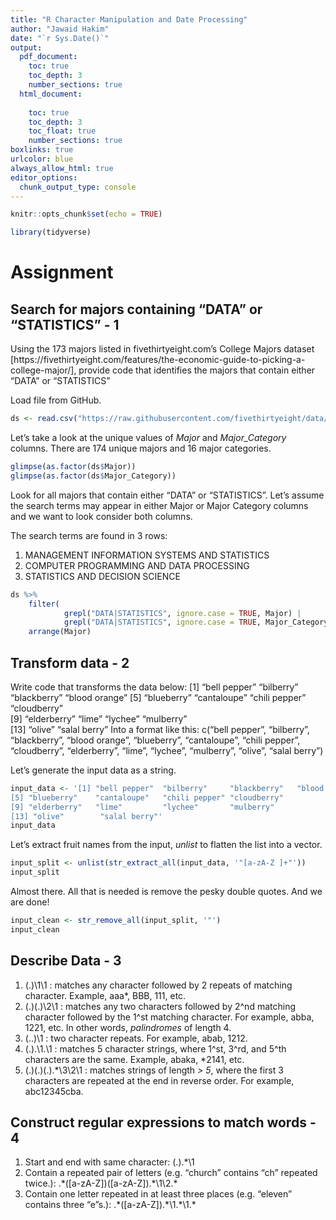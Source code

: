 ```yaml
---
title: "R Character Manipulation and Date Processing"
author: "Jawaid Hakim"
date: "`r Sys.Date()`"
output:
  pdf_document: 
    toc: true
    toc_depth: 3
    number_sections: true
  html_document:
    
    toc: true
    toc_depth: 3
    toc_float: true
    number_sections: true
boxlinks: true
urlcolor: blue
always_allow_html: true
editor_options: 
  chunk_output_type: console
---
```


```r
knitr::opts_chunk$set(echo = TRUE)
```

```r
library(tidyverse)
```

# Assignment

## Search for majors containing "DATA" or "STATISTICS" - 1

Using the 173 majors listed in fivethirtyeight.com’s College Majors dataset [https://fivethirtyeight.com/features/the-economic-guide-to-picking-a-college-major/], provide code that identifies the majors that contain either "DATA" or "STATISTICS"  

Load file from GitHub.

```r
ds <- read.csv("https://raw.githubusercontent.com/fivethirtyeight/data/2d2ff3e9457549d51f8e571c52099bfe9b2017ad/college-majors/majors-list.csv")
```

Let's take a look at the unique values of *Major* and *Major_Category* columns. There are 174 unique majors and 16 major categories.

```r
glimpse(as.factor(ds$Major))
glimpse(as.factor(ds$Major_Category))
```

Look for all majors that contain either "DATA" or "STATISTICS". Let's assume the search terms may appear in either Major or Major Category columns and we want to look consider both columns.  

The search terms are found in 3 rows:  

1. MANAGEMENT INFORMATION SYSTEMS AND STATISTICS
1. COMPUTER PROGRAMMING AND DATA PROCESSING
1. STATISTICS AND DECISION SCIENCE

```r
ds %>%
    filter(
            grepl("DATA|STATISTICS", ignore.case = TRUE, Major) | 
            grepl("DATA|STATISTICS", ignore.case = TRUE, Major_Category)) %>%
    arrange(Major)
```

## Transform data - 2

Write code that transforms the data below:
[1] "bell pepper"  "bilberry"     "blackberry"   "blood orange"
[5] "blueberry"    "cantaloupe"   "chili pepper" "cloudberry"  
[9] "elderberry"   "lime"         "lychee"       "mulberry"    
[13] "olive"        "salal berry"
Into a format like this:
c("bell pepper", "bilberry", "blackberry", "blood orange", "blueberry", "cantaloupe", "chili pepper", "cloudberry", "elderberry", "lime", "lychee", "mulberry", "olive", "salal berry")  

Let's generate the input data as a string.

```r
input_data <- '[1] "bell pepper"  "bilberry"     "blackberry"   "blood orange"
[5] "blueberry"    "cantaloupe"   "chili pepper" "cloudberry"
[9] "elderberry"   "lime"         "lychee"       "mulberry" 
[13] "olive"        "salal berry"'
input_data
```

Let's extract fruit names from the input, *unlist* to flatten the list into a vector.

```r
input_split <- unlist(str_extract_all(input_data, '"[a-zA-Z ]+"'))
input_split
```

Almost there. All that is needed is remove the pesky double quotes. And we are done!

```r
input_clean <- str_remove_all(input_split, '"')
input_clean
```


## Describe Data - 3

1. (.)\1\1 : matches any character followed by 2 repeats of matching character. Example, aaa*, BBB, 111, etc.
1. (.)(.)\2\1 : matches any two characters followed by 2^nd matching character followed by the 1^st matching character. For example, abba, 1221, etc. In other words, *palindromes* of length 4.
1. (..)\1 : two character repeats. For example, abab, 1212.
1. (.).\1.\1 : matches 5 character strings, where 1^st, 3^rd, and 5^th characters are the same. Example, abaka, *2141, etc.
1. (.)(.)(.).\*\3\2\1 : matches strings of length *> 5*, where the first 3 characters are repeated at the end in reverse order. For example, abc12345cba.

## Construct regular expressions to match words - 4

1. Start and end with same character: (.).\*\1
1. Contain a repeated pair of letters (e.g. "church" contains "ch" repeated twice.): .\*([a-zA-Z])([a-zA-Z]).\*\1\2.\*
1. Contain one letter repeated in at least three places (e.g. "eleven" contains three "e"s.): .\*([a-zA-Z]).\*\1.\*\1.\*
